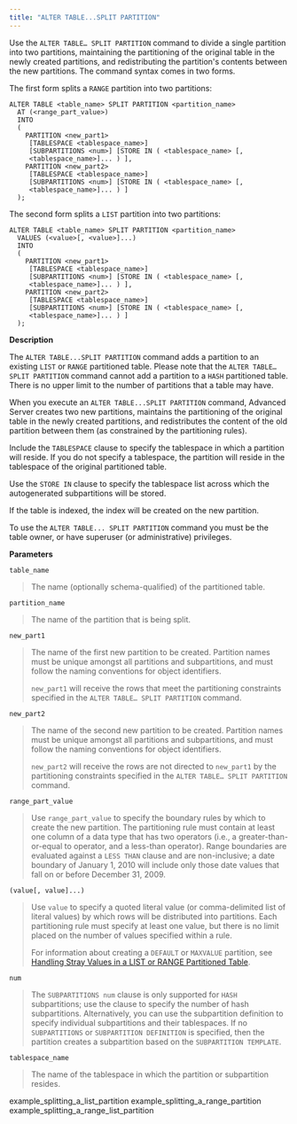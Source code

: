 ```yaml
---
title: "ALTER TABLE...SPLIT PARTITION"
---
```


<div id="alter_table_split_partition" class="registered_link"></div>


Use the `ALTER TABLE… SPLIT PARTITION` command to divide a single partition into two partitions, maintaining the partitioning of the original table in the newly created partitions, and redistributing the partition's contents between the new partitions. The command syntax comes in two forms.

The first form splits a `RANGE` partition into two partitions:

``` text
ALTER TABLE <table_name> SPLIT PARTITION <partition_name>
  AT (<range_part_value>)
  INTO
  (
    PARTITION <new_part1>
     [TABLESPACE <tablespace_name>]
     [SUBPARTITIONS <num>] [STORE IN ( <tablespace_name> [,
     <tablespace_name>]... ) ],
    PARTITION <new_part2>
     [TABLESPACE <tablespace_name>]
     [SUBPARTITIONS <num>] [STORE IN ( <tablespace_name> [,
     <tablespace_name>]... ) ]
  );
```

The second form splits a `LIST` partition into two partitions:

``` text
ALTER TABLE <table_name> SPLIT PARTITION <partition_name>
  VALUES (<value>[, <value>]...)
  INTO
  (
    PARTITION <new_part1>
     [TABLESPACE <tablespace_name>]
     [SUBPARTITIONS <num>] [STORE IN ( <tablespace_name> [,
     <tablespace_name>]... ) ],
    PARTITION <new_part2>
     [TABLESPACE <tablespace_name>]
     [SUBPARTITIONS <num>] [STORE IN ( <tablespace_name> [,
     <tablespace_name>]... ) ]
  );
```

**Description**

The `ALTER TABLE...SPLIT PARTITION` command adds a partition to an existing `LIST` or `RANGE` partitioned table. Please note that the `ALTER TABLE… SPLIT PARTITION` command cannot add a partition to a `HASH` partitioned table. There is no upper limit to the number of partitions that a table may have.

When you execute an `ALTER TABLE...SPLIT PARTITION` command, Advanced Server creates two new partitions, maintains the partitioning of the original table in the newly created partitions, and redistributes the content of the old partition between them (as constrained by the partitioning rules).

Include the `TABLESPACE` clause to specify the tablespace in which a partition will reside. If you do not specify a tablespace, the partition will reside in the tablespace of the original partitioned table.

Use the `STORE IN` clause to specify the tablespace list across which the autogenerated subpartitions will be stored.

If the table is indexed, the index will be created on the new partition.

To use the `ALTER TABLE... SPLIT PARTITION` command you must be the table owner, or have superuser (or administrative) privileges.

**Parameters**

`table_name`

> The name (optionally schema-qualified) of the partitioned table.

`partition_name`

> The name of the partition that is being split.

`new_part1`

> The name of the first new partition to be created. Partition names must be unique amongst all partitions and subpartitions, and must follow the naming conventions for object identifiers.
> 
> `new_part1` will receive the rows that meet the partitioning constraints specified in the `ALTER TABLE… SPLIT PARTITION` command.

`new_part2`

> The name of the second new partition to be created. Partition names must be unique amongst all partitions and subpartitions, and must follow the naming conventions for object identifiers.
> 
> `new_part2` will receive the rows are not directed to `new_part1` by the partitioning constraints specified in the `ALTER TABLE… SPLIT PARTITION` command.

`range_part_value`

> Use `range_part_value` to specify the boundary rules by which to create the new partition. The partitioning rule must contain at least one column of a data type that has two operators (i.e., a greater-than-or-equal to operator, and a less-than operator). Range boundaries are evaluated against a `LESS THAN` clause and are non-inclusive; a date boundary of January 1, 2010 will include only those date values that fall on or before December 31, 2009.

`(value[, value]...)`

> Use `value` to specify a quoted literal value (or comma-delimited list of literal values) by which rows will be distributed into partitions. Each partitioning rule must specify at least one value, but there is no limit placed on the number of values specified within a rule.
> 
> For information about creating a `DEFAULT` or `MAXVALUE` partition, see [Handling Stray Values in a LIST or RANGE Partitioned Table](../#handling_stray_values_in_a_list_or_range_partitioned_table).

`num`

> The `SUBPARTITIONS num` clause is only supported for `HASH` subpartitions; use the clause to specify the number of hash subpartitions. Alternatively, you can use the subpartition definition to specify individual subpartitions and their tablespaces. If no `SUBPARTITIONS` or `SUBPARTITION DEFINITION` is specified, then the partition creates a subpartition based on the `SUBPARTITION TEMPLATE`.

`tablespace_name`

> The name of the tablespace in which the partition or subpartition resides.

<div class="toctree" data-maxdepth="3">

example_splitting_a_list_partition example_splitting_a_range_partition example_splitting_a_range_list_partition

</div>
